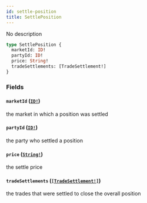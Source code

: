 ```yaml
---
id: settle-position
title: SettlePosition
---
```


No description

```graphql
type SettlePosition {
  marketId: ID!
  partyId: ID!
  price: String!
  tradeSettlements: [TradeSettlement!]
}
```

### Fields

#### `marketId` ([`ID!`](/docs/graphql/scalars/id))

the market in which a position was settled

#### `partyId` ([`ID!`](/docs/graphql/scalars/id))

the party who settled a position

#### `price` ([`String!`](/docs/graphql/scalars/string))

the settle price

#### `tradeSettlements` ([`[TradeSettlement!]`](/docs/graphql/objects/trade-settlement))

the trades that were settled to close the overall position
